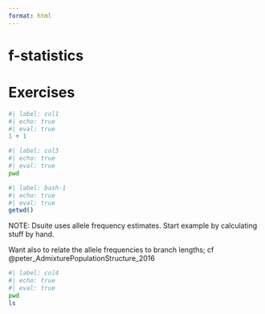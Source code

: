 ```yaml
---
format: html
---
```


# f-statistics {#sec-fstatistics}

# Exercises

::: {layout-ncol="2" panel="tabset"}

```python
#| label: col1
#| echo: true
#| eval: true
1 + 1
```

```bash
#| label: col3
#| echo: true
#| eval: true
pwd
```

:::

```r
#| label: bash-1
#| echo: true
#| eval: true
getwd()
```

NOTE: Dsuite uses allele frequency estimates. Start example by
calculating stuff by hand.

Want also to relate the allele frequencies to branch lengths; cf
@peter_AdmixturePopulationStructure_2016

```bash
#| label: col4
#| echo: true
#| eval: true
pwd
ls
```
